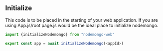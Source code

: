 
## Initialize

This code is to be placed in the starting of your web application.
If you are using App.js/root page.js would be the ideal place to initialize nodemongo.
```javascript
import {initializeNodemongo} from "nodemongo-web"

export const app = await initializeNodemongo(<appId>)
```
